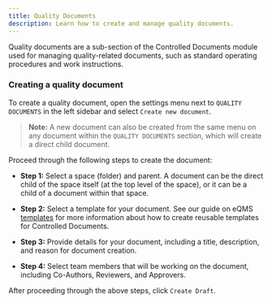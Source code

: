 ```yaml
---
title: Quality Documents
description: Learn how to create and manage quality documents.
---
```


Quality documents are a sub-section of the Controlled Documents module used for managing quality-related documents, such as standard operating procedures and work instructions.

### Creating a quality document

To create a quality document, open the settings menu next to `QUALITY DOCUMENTS` in the left sidebar and select `Create new document`.

> **Note:** A new document can also be created from the same menu on any document within the `QUALITY DOCUMENTS` section, which will create a direct child document.

Proceed through the following steps to create the document:

* **Step 1:** Select a space (folder) and parent. A document can be the direct child of the space itself (at the top level of the space), or it can be a child of a document within that space.

* **Step 2:** Select a template for your document. See our guide on eQMS [templates](../templates) for more information about how to create reusable templates for Controlled Documents.

* **Step 3:** Provide details for your document, including a title, description, and reason for document creation.

* **Step 4:** Select team members that will be working on the document, including Co-Authors, Reviewers, and Approvers.

After proceeding through the above steps, click `Create Draft`.